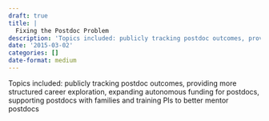 ```yaml
---
draft: true 
title: |
  Fixing the Postdoc Problem
description: 'Topics included: publicly tracking postdoc outcomes, providing more structured career exploration, expanding autonomous funding for postdocs, supporting postdocs with families and training PIs to better mentor postdocs'
date: '2015-03-02'
categories: []
date-format: medium 
---
```



Topics included: publicly tracking postdoc outcomes, providing more structured career exploration, expanding autonomous funding for postdocs, supporting postdocs with families and training PIs to better mentor postdocs


